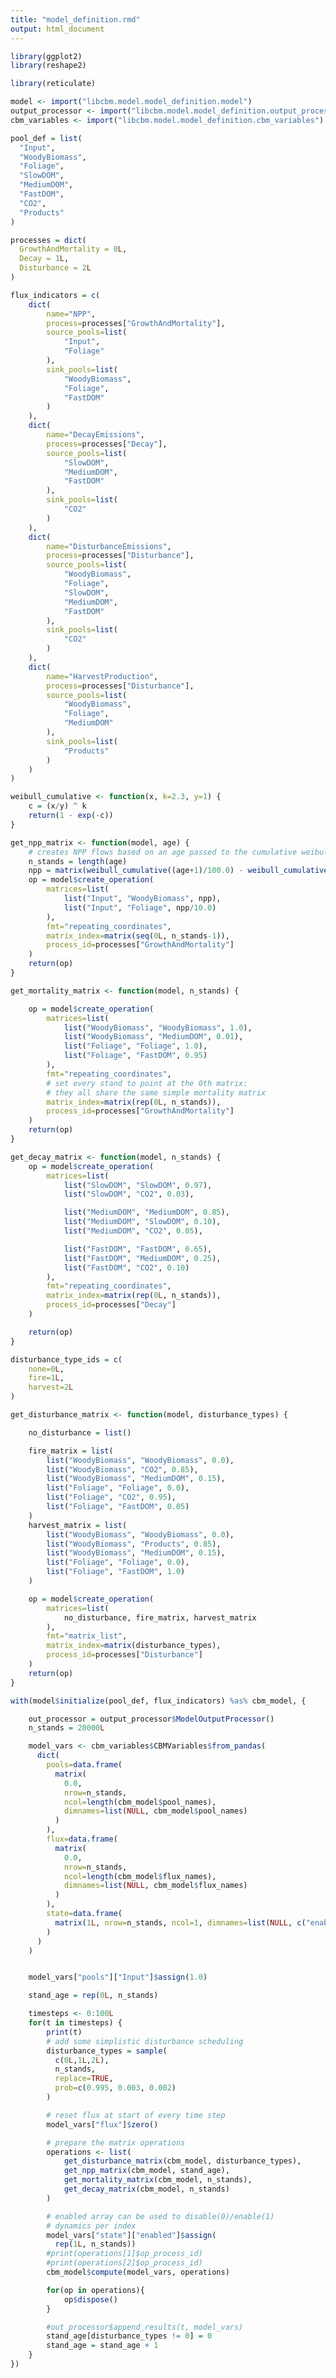```yaml
---
title: "model_definition.rmd"
output: html_document
---
```


``` r
library(ggplot2)
library(reshape2)

library(reticulate)

model <- import("libcbm.model.model_definition.model")
output_processor <- import("libcbm.model.model_definition.output_processor")
cbm_variables <- import("libcbm.model.model_definition.cbm_variables")
```

``` r
pool_def = list(
  "Input",
  "WoodyBiomass",
  "Foliage",
  "SlowDOM",
  "MediumDOM",
  "FastDOM",
  "CO2",
  "Products"
)
```

``` r
processes = dict(
  GrowthAndMortality = 0L,
  Decay = 1L,
  Disturbance = 2L
)
```

``` r
flux_indicators = c(
    dict(
        name="NPP",
        process=processes["GrowthAndMortality"],
        source_pools=list(
            "Input",
            "Foliage"
        ),
        sink_pools=list(
            "WoodyBiomass",
            "Foliage",
            "FastDOM"
        )
    ),
    dict(
        name="DecayEmissions",
        process=processes["Decay"],
        source_pools=list(
            "SlowDOM",
            "MediumDOM",
            "FastDOM"
        ),
        sink_pools=list(
            "CO2"
        )
    ),
    dict(
        name="DisturbanceEmissions",
        process=processes["Disturbance"],
        source_pools=list(
            "WoodyBiomass",
            "Foliage",
            "SlowDOM",
            "MediumDOM",
            "FastDOM"
        ),
        sink_pools=list(
            "CO2"
        )
    ),
    dict(
        name="HarvestProduction",
        process=processes["Disturbance"],
        source_pools=list(
            "WoodyBiomass",
            "Foliage",
            "MediumDOM"
        ),
        sink_pools=list(
            "Products"
        )
    )
)
```

``` r
weibull_cumulative <- function(x, k=2.3, y=1) {
    c = (x/y) ^ k
    return(1 - exp(-c))
}

get_npp_matrix <- function(model, age) {
    # creates NPP flows based on an age passed to the cumulative weibull distribution
    n_stands = length(age)
    npp = matrix(weibull_cumulative((age+1)/100.0) - weibull_cumulative(age/100.0))
    op = model$create_operation(
        matrices=list(
            list("Input", "WoodyBiomass", npp),
            list("Input", "Foliage", npp/10.0)
        ),
        fmt="repeating_coordinates",
        matrix_index=matrix(seq(0L, n_stands-1)),
        process_id=processes["GrowthAndMortality"]
    )
    return(op)
}
```

``` r

get_mortality_matrix <- function(model, n_stands) {

    op = model$create_operation(
        matrices=list(
            list("WoodyBiomass", "WoodyBiomass", 1.0),
            list("WoodyBiomass", "MediumDOM", 0.01),
            list("Foliage", "Foliage", 1.0),
            list("Foliage", "FastDOM", 0.95)
        ),
        fmt="repeating_coordinates",
        # set every stand to point at the 0th matrix:
        # they all share the same simple mortality matrix
        matrix_index=matrix(rep(0L, n_stands)),
        process_id=processes["GrowthAndMortality"]
    )
    return(op)
}
```

``` r
get_decay_matrix <- function(model, n_stands) {
    op = model$create_operation(
        matrices=list(
            list("SlowDOM", "SlowDOM", 0.97),
            list("SlowDOM", "CO2", 0.03),

            list("MediumDOM", "MediumDOM", 0.85),
            list("MediumDOM", "SlowDOM", 0.10),
            list("MediumDOM", "CO2", 0.05),

            list("FastDOM", "FastDOM", 0.65),
            list("FastDOM", "MediumDOM", 0.25),
            list("FastDOM", "CO2", 0.10)
        ),
        fmt="repeating_coordinates",
        matrix_index=matrix(rep(0L, n_stands)),
        process_id=processes["Decay"]
    )

    return(op)
}
```

``` r
disturbance_type_ids = c(
    none=0L,
    fire=1L,
    harvest=2L
)

get_disturbance_matrix <- function(model, disturbance_types) {

    no_disturbance = list()

    fire_matrix = list(
        list("WoodyBiomass", "WoodyBiomass", 0.0),
        list("WoodyBiomass", "CO2", 0.85),
        list("WoodyBiomass", "MediumDOM", 0.15),
        list("Foliage", "Foliage", 0.0),
        list("Foliage", "CO2", 0.95),
        list("Foliage", "FastDOM", 0.05)
    )
    harvest_matrix = list(
        list("WoodyBiomass", "WoodyBiomass", 0.0),
        list("WoodyBiomass", "Products", 0.85),
        list("WoodyBiomass", "MediumDOM", 0.15),
        list("Foliage", "Foliage", 0.0),
        list("Foliage", "FastDOM", 1.0)
    )

    op = model$create_operation(
        matrices=list(
            no_disturbance, fire_matrix, harvest_matrix
        ),
        fmt="matrix_list",
        matrix_index=matrix(disturbance_types),
        process_id=processes["Disturbance"]
    )
    return(op)
}

```

``` r

with(model$initialize(pool_def, flux_indicators) %as% cbm_model, {

    out_processor = output_processor$ModelOutputProcessor()
    n_stands = 20000L

    model_vars <- cbm_variables$CBMVariables$from_pandas(
      dict(
        pools=data.frame(
          matrix(
            0.0,
            nrow=n_stands,
            ncol=length(cbm_model$pool_names),
            dimnames=list(NULL, cbm_model$pool_names)
          )
        ),
        flux=data.frame(
          matrix(
            0.0,
            nrow=n_stands,
            ncol=length(cbm_model$flux_names),
            dimnames=list(NULL, cbm_model$flux_names)
          )
        ),
        state=data.frame(
          matrix(1L, nrow=n_stands, ncol=1, dimnames=list(NULL, c("enabled")))
        )
      )
    )


    model_vars["pools"]["Input"]$assign(1.0)

    stand_age = rep(0L, n_stands)

    timesteps <- 0:100L
    for(t in timesteps) {
        print(t)
        # add some simplistic disturbance scheduling
        disturbance_types = sample(
          c(0L,1L,2L),
          n_stands,
          replace=TRUE,
          prob=c(0.995, 0.003, 0.002)
        )

        # reset flux at start of every time step
        model_vars["flux"]$zero()

        # prepare the matrix operations
        operations <- list(
            get_disturbance_matrix(cbm_model, disturbance_types),
            get_npp_matrix(cbm_model, stand_age),
            get_mortality_matrix(cbm_model, n_stands),
            get_decay_matrix(cbm_model, n_stands)
        )

        # enabled array can be used to disable(0)/enable(1)
        # dynamics per index
        model_vars["state"]["enabled"]$assign(
          rep(1L, n_stands))
        #print(operations[1]$op_process_id)
        #print(operations[2]$op_process_id)
        cbm_model$compute(model_vars, operations)

        for(op in operations){
            op$dispose()
        }

        #out_processor$append_results(t, model_vars)
        stand_age[disturbance_types != 0] = 0
        stand_age = stand_age + 1
    }
})
```
